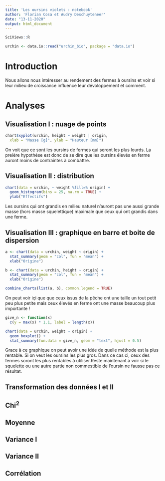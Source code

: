 ```yaml
---
title: 'Les oursins violets : notebook'
author: 'Florian Cosa et Audry Deschuyteneer'
date: "13-11-2020"
output: html_document
---
```


```r
SciViews::R
```

```r
urchin <- data.io::read("urchin_bio", package = "data.io")
```
# Introduction 

<!---- 
Introduisez en quelques phrases le sujet dont traite votre notebook. Vous avez la liberté de décider la thématique qui vous intéresse sur base des données mises à votre disposition.
---->
Nous allons nous intéresser au rendement des fermes à oursins et voir si leur milieu de croissance influence leur dévoloppement et comment.

# Analyses

<!---
Un notebook est une succession de graphiques, de tableaux ou encore d'analyses qui traite du sujet que vous avez décidé de traiter. N'hésitez à pas à tester plusieurs variables. 
--->

## Visualisation I : nuage de points 

<!---
Vous devez proposer au minimum 2 graphiques et au maximum 4 graphiques afin d'explorer les données. Commentez les en 2-3 phrases.
--->
```r
chart$xyplot(urchin, height ~ weight | origin,
  xlab = "Masse [g]", ylab = "Hauteur [mm]")
```
  
On voit que ce sont les oursins de fermes qui seront les plus lourds. La preière hypothèse est donc de se dire que les oursins élevés en ferme auront moins de contraintes à combattre.


## Visualisation II : distribution

<!---
Vous devez proposer au minimum 2 graphiques et au maximum 4 graphiques afin d'explorer les données. Commentez les en 2-3 phrases.
--->

```r
chart(data = urchin, ~ weight %fill=% origin) +
  geom_histogram(bins = 25, na.rm = TRUE) +
  ylab("Effectifs")
```
  
Les oursins qui ont grandis en milieu naturel n'auront pas une aussi grande masse (hors masse squelettique) maximale que ceux qui ont grandis dans une ferme.

## Visualisation III : graphique en barre et boite de dispersion 

<!---
Vous devez proposer au minimum 2 graphiques et au maximum 4 graphiques afin d'explorer les données. Commentez les en 2-3 phrases.
--->
```r
a <- chart(data = urchin, weight ~ origin) +
  stat_summary(geom = "col", fun = "mean") +
  xlab("Origine")

b <- chart(data = urchin, height ~ origin) +
  stat_summary(geom = "col", fun = "mean") +
  xlab("Origine")

combine_charts(list(a, b), common.legend = TRUE)
```
  
On peut voir içi que que ceux issus de la pêche ont une taille un tout petit peu plus petite mais ceux élevés en ferme ont une masse beaucoup plus importante !

```r
give_n <- function(x)
  c(y = max(x) * 1.1, label = length(x)) 

chart(data = urchin, weight ~ origin) +
  geom_boxplot() + 
  stat_summary(fun.data = give_n, geom = "text", hjust = 0.5)
```
  
Grace à ce graphique on peut avoir une idée de quelle méthode est la plus rentable. Si on veut les oursins les plus gros. Dans ce cas ci, ceux des fermes soront les plus rentables à utiliser.Reste maintenant à voir si le squelette ou une autre partie non commestible de l'oursin ne fausse pas ce résultat.

## Transformation des données I et II

<!---
Vous devez proposer au minimum 2 tableaux et au maximum 4 tableaux qui résument vos données. Commentez les en 2-3 phrases.
--->

## Chi^2^

<!---
Si la réalisation d'un test de chi^2^ se prête à vos données, réalisé au minimum 1 et au maximum 2 tests. Commentez les en maximum 5 phrases. 
---> 

## Moyenne 

<!---
Si la réalisation d'un test de Student se prête à vos données, réalisé au minimum 1 et au maximum 2 tests. Commentez les en maximum 5 phrases.
---> 

## Variance I

<!---
Si la réalisation d'un test d'ANOVA se prête à vos données, réalisé au minimum 1 et au maximum 2 tests. Commentez les en maximum 5 phrases.
---> 

## Variance II

<!---
Si la réalisation d'un test d'ANOVA à 2 facteurs se prête à vos données, réalisé au minimum 1 et au maximum 2 tests. Commentez les en maximum 5 phrases.
---> 

## Corrélation

<!---
Si la réalisation d'un test de corrélation se prête à vos données, réalisé au minimum 1 et au maximum 2 tests. Commentez les en maximum 5 phrases. 
---> 
